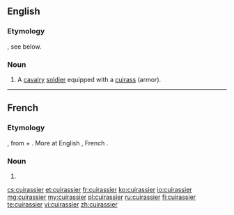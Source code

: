 ==English==

===Etymology===
{{borrowing|fr|cuirassier}}, see below.

===Noun===
{{en-noun}}

# {{historical}} A [[cavalry]] [[soldier]] equipped with a [[cuirass]] (armor).

----

==French==

===Etymology===
{{etyl|fro|fr}} {{term|cuiracer|lang=fro}}, from {{term|cuirace|lang=fro}} + {{term|-er|lang=fro}}. More at English {{term|cuirass|lang=en}}, French {{term|cuirasse|lang=fr}}.

===Noun===
{{fr-noun|m}}

# {{l|en|cuirassier}}

[[cs:cuirassier]]
[[et:cuirassier]]
[[fr:cuirassier]]
[[ko:cuirassier]]
[[io:cuirassier]]
[[mg:cuirassier]]
[[my:cuirassier]]
[[pl:cuirassier]]
[[ru:cuirassier]]
[[fi:cuirassier]]
[[te:cuirassier]]
[[vi:cuirassier]]
[[zh:cuirassier]]